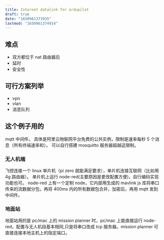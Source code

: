 ```yaml
---
title: Internet datalink for ardupilot
draft: true
date: "1650961373935"
lastmod: "1650961374914"
---
```


## 难点

- 双方都位于 nat 路由器后
- 延时
- 安全性

## 可行方案列举

- vpn
- vlan
- 消息队列

## 这个例子用的

mqtt 中间件。 具体是阿里云物联网平台免费的公共实例，限制是速率每秒 5 个消息（所有终端速率和）。 可以自行搭建 mosquitto 服务器超越这限制。

### 无人机端

飞控连接一个 linux 单片机（pi zero 就能满足要求），单片机连接互联网（比如用 4g 路由器）。
单片机上运行 node-red(主要原因是更改配置方便)，自行编码实现功能也可。
node-red 上有一个定制 node，它内部用生成的 mavlink js 库将串口传来的流数据分包，再将 400ms 内的所有数据包合并，加密后，再用 mqtt 发到中间件。

### 地面站

地面站用的是 pc/mac 上的 mission planner 时，pc/mac 上能直接运行 node-red，配置与无人机段基本相同,只是将串口改成 tcp 服务器。mission planner 可直接连接本地主机上的指定端口。
